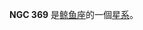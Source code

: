 {{NGCInfoBox
|NGCID=NGC 369
|發現者=法蘭斯·萊文沃思
|發現日期=1886年-月-日
|其他編號=ESO 541-17,MCG -3-3-22
|曆元=J2000.0
|赤經=1時5分8.8秒
|赤緯=-17°45'33"
|星座=鲸鱼座
|星體=星系
|星等=13.8
|表面亮度=13.4
|藍等=14.6
}}

'''NGC 369''' 是[[鲸鱼座|鲸鱼座]]的一個[[星系|星系]]。

{{NGCReference|369}}
{{Catalogs|NGC=369}}

{{Galaxy-stub}}
